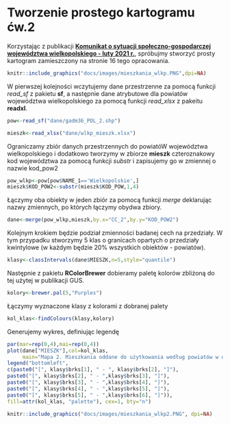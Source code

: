 # Tworzenie prostego kartogramu ćw.2 {-}


Korzystając z publikacji [**Komunikat o sytuacji społeczno-gospodarczej województwa wielkopolskiego - luty 2021 r.**](https://poznan.stat.gov.pl/opracowania-biezace/komunikaty-i-biuletyny/inne-opracowania/komunikat-o-sytuacji-spoleczno-gospodarczej-wojewodztwa-wielkopolskiego-luty-2021-r-,1,115.html), spróbujmy stworzyć prosty kartogram zamieszczony na stronie 16 tego opracowania.

```r
knitr::include_graphics("docs/images/mieszkania_wlkp.PNG",dpi=NA)
```

W pierwszej kolejności wczytujemy dane przestrzenne za pomocą funkcji *read_sf* z pakietu **sf**, a następnie dane atrybutowe dla powiatów województwa wielkopolskiego za pomocą funkcji *read_xlsx* z pakeitu **readxl**.
```r
pow<-read_sf("dane/gadm36_POL_2.shp")

mieszk<-read_xlsx("dane/wlkp_mieszk.xlsx")
```

Ograniczamy zbiór danych przestrzennych do powiatóW województwa wielkopolskiego i dodatkowo tworzymy w zbiorze **mieszk** czteroznakowy kod województwa za pomocą funkcji *substr* i zapisujemy go w zmiennej o nazwie kod_pow2

```r
pow_wlkp<-pow[pow$NAME_1=='Wielkopolskie',]
mieszk$KOD_POW2<-substr(mieszk$KOD_POW,1,4)
```

Łączymy oba obiekty w jeden zbiór za pomocą funkcji *merge* deklarując nazwy zmiennych, po których łączymy obydwa zbiory.

```r
dane<-merge(pow_wlkp,mieszk,by.x="CC_2",by.y="KOD_POW2")
```


Kolejnym krokiem będzie podział zmienności badanej cech na przedziały.
W tym przypadku stworzymy 5 klas o granicach opartych o przedziały kwintylowe (w każdym będzie 20% wszystkich obiektów - powiatów).

```r
klasy<-classIntervals(dane$MIESZK,n=5,style="quantile")
```


Następnie z pakietu **RColorBrewer** dobieramy paletę kolorów zbliżoną do tej użytej w publikacji GUS.

```r
kolory<-brewer.pal(5,"Purples")
```

Łączymy wyznaczone klasy z kolorami z dobranej palety

```r
kol_klas<-findColours(klasy,kolory)
```


Generujemy wykres, definiując legendę

```r
par(mar=rep(0,4),mai=rep(0,4))
plot(dane["MIESZK"],col=kol_klas, 
     main="Mapa 2. Mieszkania oddane do użytkowania według powiatów w okresie styczeń-luty 2021 r.")
legend("bottomleft",
c(paste0("[", klasy$brks[1], " - ", klasy$brks[2], "]"),
paste0("[", klasy$brks[2], " - ",klasy$brks[3], "]"),
paste0("[", klasy$brks[3], " - ",klasy$brks[4], "]"),
paste0("[", klasy$brks[4], " - ",klasy$brks[5], "]"),
paste0("[", klasy$brks[5], " - ",klasy$brks[6], "]")),
fill=attr(kol_klas, "palette"), cex=1, bty="n")
```


```r
knitr::include_graphics("docs/images/mieszkania_wlkp2.PNG", dpi=NA)
```



